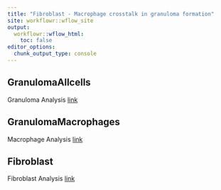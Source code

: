 ```yaml
---
title: "Fibroblast - Macrophage crosstalk in granuloma formation"
site: workflowr::wflow_site
output:
  workflowr::wflow_html:
    toc: false
editor_options:
  chunk_output_type: console
---
```


## GranulomaAllcells
Granuloma Analysis
[link](GranulomaAnalysis.html)

## GranulomaMacrophages 
Macrophage Analysis
[link](GranulomaMacrophages.html)

## Fibroblast
Fibroblast Analysis 
[link](FibroblastAnalysis.html)
